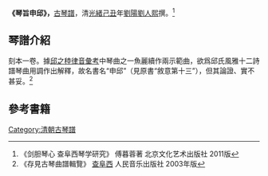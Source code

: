 '''《琴旨申邱》，'''[[古琴譜|古琴譜]]，清[[光緒|光緒]][[己丑|己丑]]年[[劉陽|劉陽]][[劉人熙|劉人熙]]撰。<ref>《剑胆琴心 查阜西琴学研究》 傅暮蓉著 北京文化艺术出版社 2011版</ref>

==琴譜介紹==
刻本一卷。據[[邱之稑|邱之稑]][[律音彙考|律音彙考]]中琴曲之一魚麗續作兩示範曲，欲爲邱氏風雅十二詩譜琴曲用調作出解釋，故名書名“申邱”（見原書“敘意第十三”），但其論證、實不甚妥。<ref>《存見古琴曲譜輯覽》 [[查阜西|查阜西]] 人民音乐出版社 2003年版</ref>
==參考書籍==
{{reflist}}
[[Category:清朝古琴譜|Category:清朝古琴譜]]